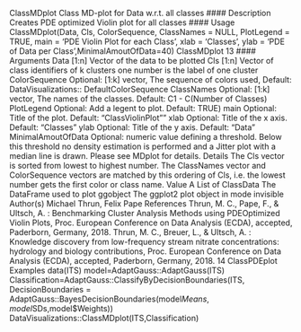 ClassMDplot Class MD-plot for Data w.r.t. all classes
#### Description
Creates PDE optimized Violin plot for all classes
#### Usage
ClassMDplot(Data, Cls, ColorSequence,
ClassNames = NULL,
PlotLegend = TRUE,
main = 'PDE Violin Plot for each Class',
xlab = 'Classes',
ylab = 'PDE of Data per Class',MinimalAmoutOfData=40)
ClassMDplot 13
#### Arguments
Data [1:n] Vector of the data to be plotted
Cls [1:n] Vector of class identifiers of k clusters one number is the label of one
cluster
ColorSequence Optional: [1:k] vector, The sequence of colors used, Default: DataVisualizations::
DefaultColorSequence
ClassNames Optional: [1:k] vector, The names of the classes. Default: C1 - C(Number of
Classes)
PlotLegend Optional: Add a legent to plot. Default: TRUE)
main Optional: Title of the plot. Default: "ClassViolinPlot""
xlab Optional: Title of the x axis. Default: "Classes"
ylab Optional: Title of the y axis. Default: "Data"
MinimalAmoutOfData
Optional: numeric value defining a threshold. Below this threshold no density
estimation is performed and a Jitter plot with a median line is drawn. Please see
MDplot for details.
Details
The Cls vector is sorted from lowest to highest number. The ClassNames vector and ColorSequence
vectors are matched by this ordering of Cls, i.e. the lowest number gets the first color or class name.
Value
A List of
ClassData The DataFrame used to plot
ggobject The ggplot2 plot object
in mode invisible
Author(s)
Michael Thrun, Felix Pape
References
Thrun, M. C., Pape, F., & Ultsch, A. : Benchmarking Cluster Analysis Methods using PDEOptimized
Violin Plots, Proc. European Conference on Data Analysis (ECDA), accepted, Paderborn,
Germany, 2018.
Thrun, M. C., Breuer, L., & Ultsch, A. : Knowledge discovery from low-frequency stream nitrate
concentrations: hydrology and biology contributions, Proc. European Conference on Data Analysis
(ECDA), accepted, Paderborn, Germany, 2018.
14 ClassPDEplot
Examples
data(ITS)
model=AdaptGauss::AdaptGauss(ITS)
Classification=AdaptGauss::ClassifyByDecisionBoundaries(ITS,
DecisionBoundaries = AdaptGauss::BayesDecisionBoundaries(model$Means,model$SDs,model$Weights))
DataVisualizations::ClassMDplot(ITS,Classification)
